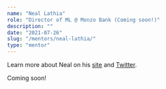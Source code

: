 ```yaml
---
name: "Neal Lathia"
role: "Director of ML @ Monzo Bank (Coming soon!)"
description: ""
date: "2021-07-26"
slug: "/mentors/neal-lathia/"
type: "mentor"
---
```

Learn more about Neal on his [site](https://nlathia.github.io) and [Twitter](https://twitter.com/neal_lathia).

Coming soon!
